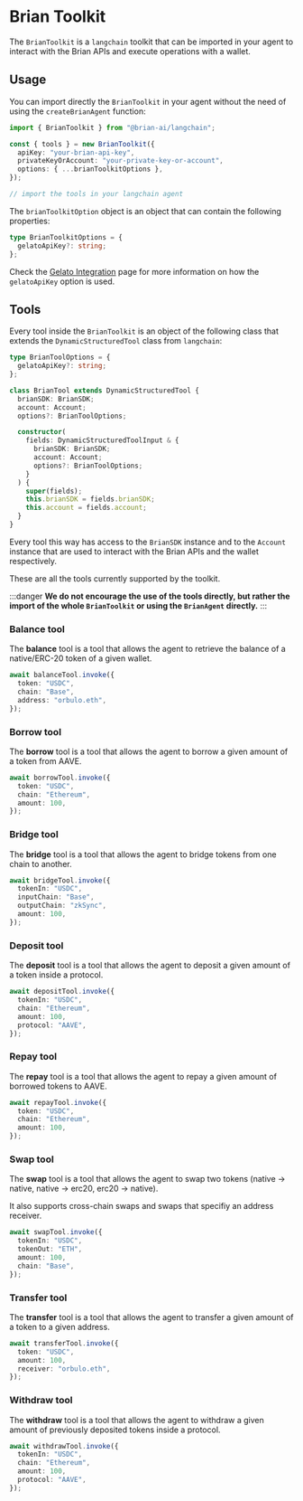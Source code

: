# Brian Toolkit

The `BrianToolkit` is a `langchain` toolkit that can be imported in your agent to interact with the Brian APIs and execute operations with a wallet.

## Usage

You can import directly the `BrianToolkit` in your agent without the need of using the `createBrianAgent` function:

```typescript
import { BrianToolkit } from "@brian-ai/langchain";

const { tools } = new BrianToolkit({
  apiKey: "your-brian-api-key",
  privateKeyOrAccount: "your-private-key-or-account",
  options: { ...brianToolkitOptions },
});

// import the tools in your langchain agent
```

The `brianToolkitOption` object is an object that can contain the following properties:

```typescript
type BrianToolkitOptions = {
  gelatoApiKey?: string;
};
```

Check the [Gelato Integration](/integrations/gelato) page for more information on how the `gelatoApiKey` option is used.

## Tools

Every tool inside the `BrianToolkit` is an object of the following class that extends the `DynamicStructuredTool` class from `langchain`:

```typescript
type BrianToolOptions = {
  gelatoApiKey?: string;
};

class BrianTool extends DynamicStructuredTool {
  brianSDK: BrianSDK;
  account: Account;
  options?: BrianToolOptions;

  constructor(
    fields: DynamicStructuredToolInput & {
      brianSDK: BrianSDK;
      account: Account;
      options?: BrianToolOptions;
    }
  ) {
    super(fields);
    this.brianSDK = fields.brianSDK;
    this.account = fields.account;
  }
}
```

Every tool this way has access to the `BrianSDK` instance and to the `Account` instance that are used to interact with the Brian APIs and the wallet respectively.

These are all the tools currently supported by the toolkit.

:::danger
**We do not encourage the use of the tools directly, but rather the import of the whole `BrianToolkit` or using the `BrianAgent` directly.**
:::

### Balance tool

The **balance** tool is a tool that allows the agent to retrieve the balance of a native/ERC-20 token of a given wallet.

```typescript
await balanceTool.invoke({
  token: "USDC",
  chain: "Base",
  address: "orbulo.eth",
});
```

### Borrow tool

The **borrow** tool is a tool that allows the agent to borrow a given amount of a token from AAVE.

```typescript
await borrowTool.invoke({
  token: "USDC",
  chain: "Ethereum",
  amount: 100,
});
```

### Bridge tool

The **bridge** tool is a tool that allows the agent to bridge tokens from one chain to another.

```typescript
await bridgeTool.invoke({
  tokenIn: "USDC",
  inputChain: "Base",
  outputChain: "zkSync",
  amount: 100,
});
```

### Deposit tool

The **deposit** tool is a tool that allows the agent to deposit a given amount of a token inside a protocol.

```typescript
await depositTool.invoke({
  tokenIn: "USDC",
  chain: "Ethereum",
  amount: 100,
  protocol: "AAVE",
});
```

### Repay tool

The **repay** tool is a tool that allows the agent to repay a given amount of borrowed tokens to AAVE.

```typescript
await repayTool.invoke({
  token: "USDC",
  chain: "Ethereum",
  amount: 100,
});
```

### Swap tool

The **swap** tool is a tool that allows the agent to swap two tokens (native -> native, native -> erc20, erc20 -> native).

It also supports cross-chain swaps and swaps that specifiy an address receiver.

```typescript
await swapTool.invoke({
  tokenIn: "USDC",
  tokenOut: "ETH",
  amount: 100,
  chain: "Base",
});
```

### Transfer tool

The **transfer** tool is a tool that allows the agent to transfer a given amount of a token to a given address.

```typescript
await transferTool.invoke({
  token: "USDC",
  amount: 100,
  receiver: "orbulo.eth",
});
```

### Withdraw tool

The **withdraw** tool is a tool that allows the agent to withdraw a given amount of previously deposited tokens inside a protocol.

```typescript
await withdrawTool.invoke({
  tokenIn: "USDC",
  chain: "Ethereum",
  amount: 100,
  protocol: "AAVE",
});
```
